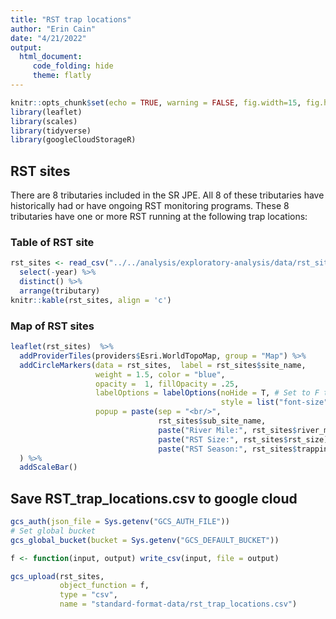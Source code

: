 ```yaml
---
title: "RST trap locations"
author: "Erin Cain"
date: "4/21/2022"
output:
  html_document:
     code_folding: hide
     theme: flatly
---
```


```r
knitr::opts_chunk$set(echo = TRUE, warning = FALSE, fig.width=15, fig.height=10)
library(leaflet)
library(scales)
library(tidyverse)
library(googleCloudStorageR)
```


## RST sites {.tabset}

There are 8 tributaries included in the SR JPE. All 8 of these tributaries have 
historically had or have ongoing RST monitoring programs. These 8 tributaries 
have one or more RST running at the following trap locations:


### Table of RST site 
```r
rst_sites <- read_csv("../../analysis/exploratory-analysis/data/rst_sites.csv") %>% 
  select(-year) %>%
  distinct() %>% 
  arrange(tributary)
knitr::kable(rst_sites, align = 'c')
```

### Map of RST sites

```r
leaflet(rst_sites)  %>% 
  addProviderTiles(providers$Esri.WorldTopoMap, group = "Map") %>% 
  addCircleMarkers(data = rst_sites,  label = rst_sites$site_name, 
                   weight = 1.5, color = "blue",
                   opacity =  1, fillOpacity = .25, 
                   labelOptions = labelOptions(noHide = T, # Set to F to hide labels
                                               style = list("font-size" = "14px")), 
                   popup = paste(sep = "<br/>",
                                 rst_sites$sub_site_name,
                                 paste("River Mile:", rst_sites$river_mile),
                                 paste("RST Size:", rst_sites$rst_size),
                                 paste("RST Season:", rst_sites$trapping_season))
  ) %>%
  addScaleBar()

```

## Save RST_trap_locations.csv to google cloud 

```r
gcs_auth(json_file = Sys.getenv("GCS_AUTH_FILE"))
# Set global bucket 
gcs_global_bucket(bucket = Sys.getenv("GCS_DEFAULT_BUCKET"))

f <- function(input, output) write_csv(input, file = output)

gcs_upload(rst_sites,
           object_function = f,
           type = "csv",
           name = "standard-format-data/rst_trap_locations.csv")
```


